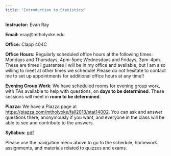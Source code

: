 ```yaml
---
title: "Introduction to Statistics"
---
```


**Instructor:** Evan Ray

**Email:** eray@mtholyoke.edu

**Office:** Clapp 404C

**Office Hours:** Regularly scheduled office hours at the following times: Mondays and Thursdays, 4pm-5pm; Wednesdays and Fridays, 3pm-4pm.  These are times I guarantee I will be in my office and available, but I am also willing to meet at other times we schedule! Please do not hesitate to contact me to set up appointments for additional office hours at any time!!

**Evening Group Work**: We have scheduled rooms for evening group work, with TAs available to help with questions, on **days to be determined**.  These sessions will meet in **room to be determined**.

**Piazza:** We have a Piazza page at [https://piazza.com/mtholyoke/fall2018/stat14002](https://piazza.com/mtholyoke/fall2018/stat14002).  You can ask and answer questions there, anonymously if you want, and everyone in the class will be able to see and contribute to the answers.

**Syllabus:** [pdf](syllabus/syllabus_stat_140.pdf)

Please use the navigation menu above to go to the schedule, homework assignments, and materials related to quizzes and exams.
